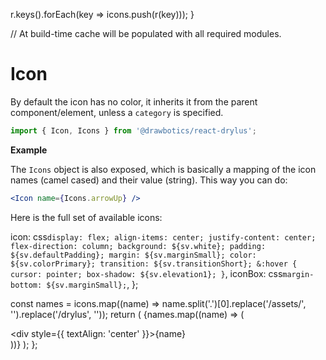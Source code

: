 


  r.keys().forEach(key => icons.push(r(key)));
}

// At build-time cache will be populated with all required modules.



# Icon
By default the icon has no color, it inherits it from the parent component/element, unless a `category` is specified.
```jsx
import { Icon, Icons } from '@drawbotics/react-drylus';
```

__Example__
<Playground component={Icon}>
  <Icon name="globe" />
</Playground>

The `Icons` object is also exposed, which is basically a mapping of the icon names (camel cased) and their value (string). This way you can do:
```jsx
<Icon name={Icons.arrowUp} />
```


Here is the full set of available icons:

  icon: css`
    display: flex;
    align-items: center;
    justify-content: center;
    flex-direction: column;
    background: ${sv.white};
    padding: ${sv.defaultPadding};
    margin: ${sv.marginSmall};
    color: ${sv.colorPrimary};
    transition: ${sv.transitionShort};
    &:hover {
      cursor: pointer;
      box-shadow: ${sv.elevation1};
    }
  `,
  iconBox: css`
    margin-bottom: ${sv.marginSmall};
  `,
};

  const names = icons.map((name) => name.split('.')[0].replace('/assets/', '').replace('/drylus', ''));
  return (
    <Flex wrap>
      {names.map((name) => (
        <FlexItem key={name} flex={1/4}>
          <div className={styles.icon}>
            <div className={styles.iconBox}>
              <Icon name={name} />
            </div>
            <div style={{ textAlign: 'center' }}>{name}</div>
          </div>
        </FlexItem>
      ))}
    </Flex>
  );
};

<Icons />
